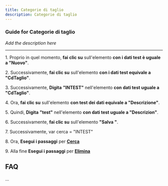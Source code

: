 ```yaml
---
title: Categorie di taglio
description: Categorie di taglio
---
```


### Guide for Categorie di taglio

*Add the description here*

___

1\. Proprio in quel momento, **fai clic su** sull'elemento **con i dati test è uguale a "Nuovo"**.  
  
2\. Successivamente, **fai clic su** sull'elemento **con i dati test equivale a "CdTaglio"**.  
  
3\. Successivamente, **Digita** **"INTEST"** nell'elemento **con dati test uguale a "CdTaglio"**.  
  
4\. Ora, **fai clic su** sull'elemento **con test dei dati equivale a "Descrizione"**.  
  
5\. Quindi, **Digita** **"test"** nell'elemento **con dati test uguale a "Descrizion"**.  
  
6\. Successivamente, **fai clic su** sull'elemento **"Salva "**.  
  
7\. Successivamente, var cerca = "INTEST"  
  
8\. Ora, **Esegui i passaggi** per **[Cerca](/docs/Z_Operazioni%20base/Cerca)**  
  
9\. Alla fine **Esegui i passaggi** per **[Elimina](/docs/Z_Operazioni%20base/Elimina)**  

FAQ
---

...